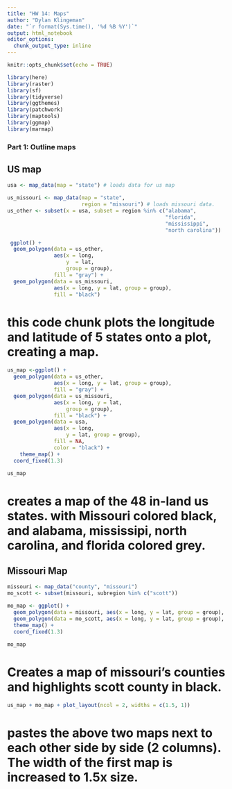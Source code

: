 ```yaml
---
title: "HW 14: Maps"
author: "Dylan Klingeman"
date: "`r format(Sys.time(), '%d %B %Y')`"
output: html_notebook
editor_options: 
  chunk_output_type: inline
---
```


```r
knitr::opts_chunk$set(echo = TRUE)
```

```r
library(here)
library(raster)
library(sf)
library(tidyverse)
library(ggthemes)
library(patchwork)
library(maptools)
library(ggmap)
library(marmap)
```

### Part 1: Outline maps

## US map

```r
usa <- map_data(map = "state") # loads data for us map

us_missouri <- map_data(map = "state", 
                        region = "missouri") # loads missouri data. 
us_other <- subset(x = usa, subset = region %in% c("alabama", 
                                                   "florida", 
                                                   "mississippi", 
                                                   "north carolina"))
```

```r
 ggplot() + 
  geom_polygon(data = us_other, 
               aes(x = long, 
                   y  = lat, 
                   group = group), 
               fill = "gray") + 
  geom_polygon(data = us_missouri, 
               aes(x = long, y = lat, group = group), 
               fill = "black") 
```

# this code chunk plots the longitude and latitude of 5 states onto a plot, creating a map. 

```r
us_map <-ggplot() + 
  geom_polygon(data = us_other, 
               aes(x = long, y = lat, group = group), 
               fill = "gray") + 
  geom_polygon(data = us_missouri, 
               aes(x = long, y = lat, 
                   group = group), 
               fill = "black") + 
  geom_polygon(data = usa, 
               aes(x = long,
                   y = lat, group = group), 
               fill = NA, 
               color = "black") + 
    theme_map() + 
  coord_fixed(1.3)

us_map
```

# creates a map of the 48 in-land us states. with Missouri colored black, and alabama, mississipi, north carolina, and florida colored grey. 


## Missouri Map
```r
missouri <- map_data("county", "missouri")
mo_scott <- subset(missouri, subregion %in% c("scott"))

mo_map <- ggplot() + 
  geom_polygon(data = missouri, aes(x = long, y = lat, group = group), fill = NA, color = "black") + 
  geom_polygon(data = mo_scott, aes(x = long, y = lat, group = group), fill = "black") + 
  theme_map() + 
  coord_fixed(1.3)

mo_map
```

# Creates a map of missouri's counties and highlights scott county in black. 

```r
us_map + mo_map + plot_layout(ncol = 2, widths = c(1.5, 1))
```

# pastes the above two maps next to each other side by side (2 columns). The width of the first map is increased to 1.5x size. 